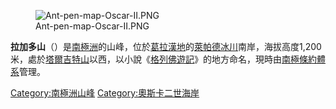 [[Image:Ant-pen-map-Oscar-II.PNG|thumb]]

{{coord|66|0|S|63|15|W|source:GNIS|display=title}}

'''拉加多山'''（{{lang-en|Mount Lagado}}）是[[南極洲|南極洲]]的山峰，位於[[葛拉漢地|葛拉漢地]]的[[萊帕德冰川|萊帕德冰川]]南岸，海拔高度1,200米，處於[[塔爾吉特山|塔爾吉特山]]以西，以小說《[[格列佛遊記|格列佛遊記]]》的地方命名，現時由[[南極條約體系|南極條約體系]]管理。

{{DEFAULTSORT:Mount Lagado}}
[[Category:南極洲山峰|Category:南極洲山峰]]
[[Category:奧斯卡二世海岸|Category:奧斯卡二世海岸]]


{{OscarIICoast-geo-stub}}